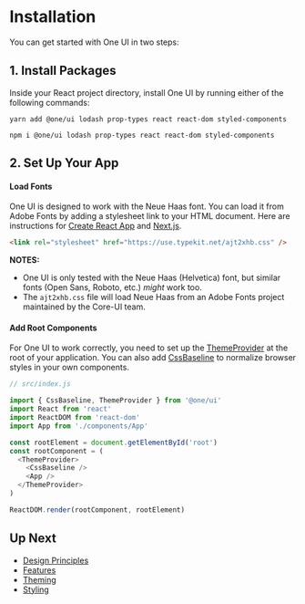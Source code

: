
<Meta id='installation' title='Getting Started/Installation' />

# Installation

You can get started with One UI in two steps:


## 1. Install Packages

Inside your React project directory, install One UI by running either of the following commands:

```
yarn add @one/ui lodash prop-types react react-dom styled-components
```

```
npm i @one/ui lodash prop-types react react-dom styled-components
```

## 2. Set Up Your App

#### Load Fonts

One UI is designed to work with the Neue Haas font. You can load it from Adobe Fonts by adding a stylesheet link to your HTML document. Here are instructions for [Create React App](https://create-react-app.dev/docs/using-the-public-folder#adding-assets-outside-of-the-module-system) and [Next.js](https://nextjs.org/docs/advanced-features/custom-document).

```html
<link rel="stylesheet" href="https://use.typekit.net/ajt2xhb.css" />
```

**NOTES:**

- One UI is only tested with the Neue Haas (Helvetica) font, but similar fonts (Open Sans, Roboto, etc.) _might_ work too.
- The `ajt2xhb.css` file will load Neue Haas from an Adobe Fonts project maintained by the Core-UI team.

#### Add Root Components

For One UI to work correctly, you need to set up the [ThemeProvider](/?path=/docs/components-themeprovider--basic) at the root of your application. You can also add [CssBaseline](/?path=/docs/components-cssbaseline--basic) to normalize browser styles in your own components.

```javascript
// src/index.js

import { CssBaseline, ThemeProvider } from '@one/ui'
import React from 'react'
import ReactDOM from 'react-dom'
import App from './components/App'

const rootElement = document.getElementById('root')
const rootComponent = (
  <ThemeProvider>
    <CssBaseline />
    <App />
  </ThemeProvider>
)

ReactDOM.render(rootComponent, rootElement)
```

## Up Next

* [Design Principles](/?path=/docs/design-principles--page)
* [Features](/?path=/docs/features--page)
* [Theming](/?path=/docs/theming--page)
* [Styling](/?path=/docs/styling--page)